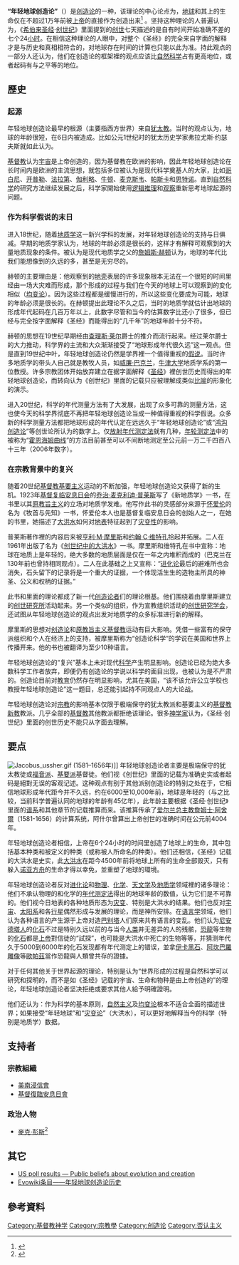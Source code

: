 {{original research|time=2019-01-14T05:09:31+00:00}}
{{Creationism sidebar}}
{{noteTA
|1=zh:间里; zh-hans:间里; zh-hant:間裡;
|2=zh:书里; zh-hans:书里; zh-hant:書裡;
|3=里斯
}}
'''“年轻地球创造论”'''（{{lang-en|'''Young Earth creationism'''}}）是[[创造论|创造论]]的一种，该理论的中心论点为，[[地球|地球]]和其上的生命仅在不超过1万年前被[[上帝|上帝]]的直接作为创造出来<ref>{{Cite web|url=http://apps.usd.edu/esci/creation/age/creationism_young_earth.html|title=The Age of the Earth – Creationism and a Young Earth: Professor Heaton|website=apps.usd.edu|access-date=2019-04-11|archive-date=2021-10-30|archive-url=https://web.archive.org/web/20211030141502/http://apps.usd.edu/esci/creation/age/creationism_young_earth.html|dead-url=no}}</ref><!--<ref>{{harvnb|Numbers|2006|p=8}}</ref>-->。坚持这种理论的人普遍认为，《[[希伯来圣经|希伯来圣经]]·[[创世纪|创世纪]]》里面提到的[[创世|创世]]七天描述的是自有时间开始准确不差的七个24[[小时|小时]]。在相信这种理论的人眼中，对整个《圣经》的完全来自字面的解释才是与历史和真相相符合的，对地球存在时间的计算也只能以此为准。持此观点的一部分人还认为，他们在创造论的框架裡的观点应该比[[自然科学|自然科学]]占有更高地位，或者起码有与之平等的地位。

==歷史==
=== 起源 ===
年轻地球创造论最早的根源（主要指西方世界）来自[[犹太教|犹太教]]。当时的观点认为，地球的年龄很短，在6日内被造成。比如公元1世纪时的犹太历史学家弗拉尤斯·约瑟夫斯就如此认为。

[[基督教|基督教]]认为[[宇宙|宇宙]]是上帝创造的，因为基督教在欧洲的影响，因此年轻地球创造论在长时间内是欧洲的主流思想，就包括多位被认为是现代科学奠基人的大家，比如[[哥白尼|哥白尼]]、[[开普勒|开普勒]]、[[法拉第|法拉第]]、[[伽利略|伽利略]]、[[牛顿|牛顿]]、[[麦克斯韦|麦克斯韦]]、[[帕斯卡|帕斯卡]]和[[思特诺|思特诺]]。直到[[自然科学|自然科学]]的研究方法继续发展之后，科学家開始使用[[逻辑推理|逻辑推理]]和[[观察|观察]]重新思考地球起源的问题。

=== 作为科学假说的末日 ===
进入18世纪，随着[[地质学|地质学]]这一新兴学科的发展，对年轻地球创造论的支持与日俱减。早期的地质学家认为，地球的年龄必须是很长的，这样才有解释可观察到的大量地质现象的条件。被认为是现代地质学之父的[[詹姆斯·赫顿|詹姆斯·赫顿]]认为，地球的年代比我们能想像到的久远的多，甚至是无穷尽的。

赫顿的主要理由是：他观察到的[[地壳|地壳]]表层的许多现象根本无法在一个很短的时间里经由一场大灾难而形成，那个形成的过程与我们在今天的地球上可以观察到的变化相似（[[均变论|均变论]]）。因为这些过程都是缓慢进行的，所以这些变化要成为可能，地球的年龄必须是很长的。在赫顿提出此理论不久之后，当时的地质学就估计出地球的形成年代起码在几百万年以上，此数字尽管和当今的估算数字比还小了很多，但已经与完全按字面解释《圣经》而能得出的“几千年”的地球年龄十分不符。

赫顿的思想在19世纪早期经由[[查理斯·莱尔|查理斯·莱尔]]爵士的推介而流行起来。经过莱尔爵士的大力推动，科学界的主流和大众渐渐接受了“地球形成年代很久远”这一观点。但是直到19世纪中叶，年轻地球创造论仍然是学界裡一个值得重视的[[假说|假说]]。当时许多地质学的带头人自己就是教牧人员，如[[威廉·巴克兰|威廉·巴克兰]]，[[牛津大学|牛津大学]]地质学系的第一位教授。许多宗教团体开始放弃建立在据字面解释《[[圣经|圣经]]》裡创世历史而得出的年轻地球创造论，而转向认为《创世纪》里面的记载只应被理解成类似[[比喻|比喻]]的形象化的演示。

进入20世纪，科学的年代测量方法有了大发展，出现了众多可靠的测量方法，这也使今天的科学界彻底不再把年轻地球创造论当成一种值得重视的科学假说。众多新的科学测量方法都把地球形成的年代认定在远远久于“年轻地球创造论”或“[[鸿沟创造论|鸿沟创造论]]”等创世论所认为的数字上。仅[[放射年代测定法|放射年代测定法]]就有几种，[[年轮测定法|年轮测定法]]中的被称为“[[霍恩海姆曲线|霍恩海姆曲线]]”的方法目前甚至可以不间断地测定至公元前一万二千四百八十三年（2006年数字）。

=== 在宗教背景中的复兴 ===
随着20世纪[[基督教基要主义|基督教基要主义]]运动的不断加强，年轻地球创造论又获得了新的生机。1923年[[基督复临安息日会|基督复临安息日会]]的[[乔治·麦克利迪·普莱斯|乔治·麦克利迪·普莱斯]]写了《新地质学》一书，在书里以其[[原教旨主义|原教旨主义]]的立场对地质学发难。他写作此书的灵感部分来源于[[怀爱伦|怀爱伦]]的名为《牧首与先知》一书，怀爱伦本人也是基督复临安息日会的创始人之一，在她的书里，她描述了[[大洪水|大洪水]]如何对[[地表|地表]]特征起到了[[灾变性|灾变性]]的影响。

普莱斯著作裡的内容后来被[[亨利·M·摩里斯|亨利·M·摩里斯]]和[[约翰·C·维特孔|约翰·C·维特孔]]拾起并拓展。二人在1961年出版了名为《[[创世纪中的大洪水|创世纪中的大洪水]]》一书。摩里斯和维特孔在书中宣称：地球在地质上是年轻的，绝大多数的地质层面是仅在一年之内堆积而成的（巴克兰在130年前也曾持相同观点）。二人在此基础之上又宣称：“[[进化论|进化论]]最后的避难所也会消失，石头留下的记录将是一个重大的证据，一个体现活生生的造物主所具的神圣、公义和权柄的证据。”

此书和里面的理论都成了新一代[[创造论者|创造论者]]们的理论根基。他们围绕着由摩里斯建立的[[创世研究所|创世研究所]]活动起来。另一个类似的组织，作为宣教组织活动的[[创世研究学会|创世研究学会]]，还试图从年轻地球创造论的观点出发对地质学的众多标准进行新的解释。

摩里斯的思想对[[创造论|创造论]]和[[原教旨主义基督教|原教旨主义基督教]]运动有巨大影响。凭借一些富有的保守派组织和个人在经济上的支持，被摩里斯称为“创造论科学”的学说在美国和世界上传播开来。他的书也被翻译为至少10种语言。

年轻地球创造论的“复兴”基本上未对现代[[科学|科学]]产生明显影响。创造论已经为绝大多数科学工作者放弃，即便仍有创造论的学说以科学的面目出现，也被认为是不严肃的。创造论目前对[[教育|教育]]仍然存在明显影响，尤其在美国，“该不该允许公立学校也教授年轻地球创造论”这一题目，总还能引起持不同观点人的大论战。

年轻地球创造论对[[宗教|宗教]]的影响基本仅限于极端保守的犹太教派和基要主义的[[基督教新教|基督教新教]]教派。几乎全部的[[基督教|基督教]]其他教派都拒绝该理论。很多[[神学家|神学家]]认为，《圣经·创世纪》里面的创世历史不能只从字面去理解。

== 要点 ==
[[File:Jacobus_ussher.gif|thumbnail]] (1581–1656年)]]
年轻地球创造论者主要是极端保守的犹太教徒或[[福音派|福音派]]、[[基要派|基要派]]基督徒。他们视《创世纪》里面的记载为准确史实或者起码是絕對无误的客观记述。这种观点有别于其他派别创造论的特别之处在于，它相信地球形成年代距今并不久远，约在6000至10,000年前，地球是年轻的（与之比较，当前科学普遍认同的地球的年龄有45亿年），此年龄主要根据《圣经·创世纪》里面的[[谱系|谱系]]和其他章节的记载推算而来。该推算传承了[[爱尔兰|爱尔兰]][[总主教|总主教]][[詹姆士·阿舍爾|詹姆士·阿舍爾]]（1581-1656）的计算系统，阿什尔曾算出上帝创世的准确时间在公元前4004年。

年轻地球创造论者相信，上帝在6个24小时的时间里创造了地球上的生命，其中包括基本种类和被定义的种类（或称被人所命名的种类）。他们还相信，《圣经》记载的大洪水是史实，此[[大洪水|大洪水]]在距今4500年前将地球上所有的生命全部毁灭，只有躲入[[诺亚方舟|诺亚方舟]]的生命才得以幸免，並重塑了地球的環境。

年轻地球创造论者反对[[进化论|进化论]]和[[物理|物理]]、[[化学|化学]]、[[天文学|天文学]]及[[地质学|地质学]]领域裡的诸多理论：他们不承认物理的和化学的[[年代测定法|年代测定法]]得出的地球年龄的数值，认为它们是不可靠的。他们视今日地表的各种地质形态为[[灾变|灾变]]、特别是大洪水的结果。他们也反对[[宇宙|宇宙]]、[[太阳系|太阳系]]和各[[行星|行星]]偶然形成与发展的理论，而是神所安排。在[[语言学|语言学]]领域，他们认为各种语言的产生源于上帝对造[[巴别塔|巴别塔]]人们原来共有语言的变乱。他们认为[[尼安德塔人|尼安德塔人]]的[[化石|化石]]不过是特别久远以前的与当今[[人类|人类]]并无差异的人的残骸，[[恐龍|恐龍]]等生物的[[化石|化石]]都是[[上帝|上帝]]對信徒的“試探”，也可能是大洪水中死亡的生物等等，并猜测年代久于5000到6000年的化石发现都有年代测定上的错误，並拿[[伊卡黑石|伊卡黑石]]、[[阿坎巴羅雕像|阿坎巴羅雕像]]等[[歐帕茲|歐帕茲]]當作恐龍與人類曾共存的證據。

对于任何其他关于世界起源的理论，特别是认为“世界形成的过程是自然科学可以研究和探明的，而不是如《圣经》记载的宇宙、生命和物种是由上帝创造的”的理论，年轻地球创造论者坚决拒绝或要求其他人給予明確證明。

他们还认为：作为科学的基本原则，[[自然主义|自然主义]]及[[均变论|均变论]]根本不适合全面的描述世界；如果接受“年轻地球”和“[[灾变论|灾变论]]”（大洪水），可以更好地解释当今的科学（特别是地质学）数据。

== 支持者 ==
===宗教組織===
* [[美南浸信會|美南浸信會]]
* [[基督復臨安息日會|基督復臨安息日會]]
===政治人物===
* [[麥克·彭斯|麥克·彭斯]]<ref>{{cite news|title=VP-Elect Mike Pence Does Not Accept Evolution: Here's Why That Matters|date=Nov 10, 2016|publisher=Forbes|author=Shaena Montanari|url=http://www.forbes.com/sites/shaenamontanari/2016/11/10/vp-elect-mike-pence-does-not-accept-evolution-heres-why-that-matters/#1eb9695b1977|accessdate=2016-11-26|archive-date=2016-11-27|archive-url=https://web.archive.org/web/20161127090720/http://www.forbes.com/sites/shaenamontanari/2016/11/10/vp-elect-mike-pence-does-not-accept-evolution-heres-why-that-matters/#1eb9695b1977|dead-url=no}}</ref>

== 其它 ==
* [http://www.religioustolerance.org/ev_publi.htm US poll results — Public beliefs about evolution and creation] {{Wayback|url=http://www.religioustolerance.org/ev_publi.htm |date=20191105061024 }}
* [https://web.archive.org/web/20080719035026/http://wiki.cotch.net/index.php/The_History_of_Young_earth_creationism Evowiki条目——年轻地球创造论历史]

==參考資料==
{{reflist}}
[[Category:基督教神学|Category:基督教神学]]
[[Category:宗教學|Category:宗教學]]
[[Category:创造论|Category:创造论]]
[[Category:否认主义|Category:否认主义]]